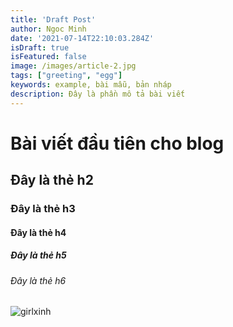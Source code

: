 ```yaml
---
title: 'Draft Post'
author: Ngoc Minh
date: '2021-07-14T22:10:03.284Z'
isDraft: true
isFeatured: false
image: /images/article-2.jpg
tags: ["greeting", "egg"]
keywords: example, bài mẫu, bản nháp
description: Đây là phần mô tả bài viết
---
```


# Bài viết đầu tiên cho blog
## Đây là thẻ h2
### Đây là thẻ h3
#### Đây là thẻ h4
##### Đây là thẻ h5
###### Đây là thẻ h6
![girlxinh](/images/article-5.jpg)